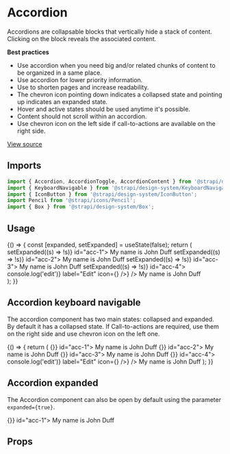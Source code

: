 <!--- Accordion.stories.mdx --->


<Meta title="Design System/Components/Accordion" component={Accordion} />

# Accordion

Accordions are collapsable blocks that vertically hide a stack of content. Clicking on the block reveals the associated content.

**Best practices**

- Use accordion when you need big and/or related chunks of content to be organized in a same place.
- Use accordion for lower priority information.
- Use to shorten pages and increase readability.
- The chevron icon pointing down indicates a collapsed state and pointing up indicates an expanded state.
- Hover and active states should be used anytime it's possible.
- Content should not scroll within an accordion.
- Use chevron icon on the left side if call-to-actions are available on the right side.

[View source](https://github.com/strapi/design-system/tree/develop/packages/strapi-design-system/src/Accordion)

## Imports

```js
import { Accordion, AccordionToggle, AccordionContent } from '@strapi/design-system/Accordion';
import { KeyboardNavigable } from '@strapi/design-system/KeyboardNavigable';
import { IconButton } from '@strapi/design-system/IconButton';
import Pencil from '@strapi/icons/Pencil';
import { Box } from '@strapi/design-system/Box';
```

## Usage

<Canvas>
  <Story name="base">
    {() => {
      const [expanded, setExpanded] = useState(false);
      return (
        <div>
          <Box padding={8} background="neutral100">
            <Accordion expanded={expanded} toggle={() => setExpanded((s) => !s)} id="acc-1">
              <AccordionToggle
                title="User informations"
                description="The following contains information about the current user"
              />
              <AccordionContent>
                <Box padding={3}>My name is John Duff</Box>
              </AccordionContent>
            </Accordion>
          </Box>
          <Box padding={8} background="neutral0">
            <Accordion expanded={expanded} toggle={() => setExpanded((s) => !s)} id="acc-2">
              <AccordionToggle
                variant="secondary"
                title="User informations 2"
                description="The following contains information about the current user 2"
              />
              <AccordionContent>
                <Box padding={3}>My name is John Duff</Box>
              </AccordionContent>
            </Accordion>
          </Box>
          <Box padding={8} background="neutral100">
            <Accordion expanded={expanded} toggle={() => setExpanded((s) => !s)} id="acc-3">
              <AccordionToggle
                togglePosition="left"
                title="User informations 3"
                description="The following contains information about the current user 3"
              />
              <AccordionContent>
                <Box padding={3}>My name is John Duff</Box>
              </AccordionContent>
            </Accordion>
          </Box>
          <Box padding={8} background="neutral0">
            <Accordion expanded={expanded} toggle={() => setExpanded((s) => !s)} id="acc-4">
              <AccordionToggle
                variant="secondary"
                togglePosition="left"
                title="User informations 4"
                action={<IconButton onClick={() => console.log('edit')} label="Edit" icon={<Pencil />} />}
              />
              <AccordionContent>
                <Box padding={3}>My name is John Duff</Box>
              </AccordionContent>
            </Accordion>
          </Box>
        </div>
      );
    }}
  </Story>
</Canvas>

## Accordion keyboard navigable

The accordion component has two main states: collapsed and expanded. By default it has a collapsed state. If Call-to-actions are required, use them on the right side and use chevron icon on the left one.

<Canvas>
  <Story name="keyboard navigable">
    {() => {
      return (
        <KeyboardNavigable attributeName="data-strapi-accordion-toggle">
          <Box padding={8} background="neutral100">
            <Accordion expanded={false} toggle={() => {}} id="acc-1">
              <AccordionToggle
                title="User informations"
                description="The following contains information about the current user"
              />
              <AccordionContent>
                <Box padding={3}>My name is John Duff</Box>
              </AccordionContent>
            </Accordion>
          </Box>
          <Box padding={8} background="neutral0">
            <Accordion expanded={false} toggle={() => {}} id="acc-2">
              <AccordionToggle
                variant="secondary"
                title="User informations 2"
                description="The following contains information about the current user 2"
              />
              <AccordionContent>
                <Box padding={3}>My name is John Duff</Box>
              </AccordionContent>
            </Accordion>
          </Box>
          <Box padding={8} background="neutral100">
            <Accordion expanded={false} toggle={() => {}} id="acc-3">
              <AccordionToggle
                togglePosition="left"
                title="User informations 3"
                description="The following contains information about the current user 3"
              />
              <AccordionContent>
                <Box padding={3}>My name is John Duff</Box>
              </AccordionContent>
            </Accordion>
          </Box>
          <Box padding={8} background="neutral0">
            <Accordion expanded={false} toggle={() => {}} id="acc-4">
              <AccordionToggle
                variant="secondary"
                togglePosition="left"
                title="User informations 4"
                action={<IconButton onClick={() => console.log('edit')} label="Edit" icon={<Pencil />} />}
              />
              <AccordionContent>
                <Box padding={3}>My name is John Duff</Box>
              </AccordionContent>
            </Accordion>
          </Box>
        </KeyboardNavigable>
      );
    }}
  </Story>
</Canvas>

## Accordion expanded

The Accordion component can also be open by default using the parameter `expanded={true}`.

<Canvas>
  <Story name="expanded">
    <Accordion expanded={true} toggle={() => {}} id="acc-1">
      <AccordionToggle
        title="User informations"
        description="The following contains information about the current user"
      />
      <AccordionContent>
        <Box padding={3}>My name is John Duff</Box>
      </AccordionContent>
    </Accordion>
  </Story>
</Canvas>

## Props

<ArgsTable of={Accordion} />
